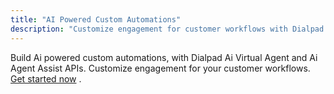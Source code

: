 ```yaml
---
title: "AI Powered Custom Automations"
description: "Customize engagement for customer workflows with Dialpad AI Virtual Agent and AI Agent Assist APIs."
---
```

Build Ai powered custom automations, with Dialpad Ai Virtual Agent and Ai Agent Assist APIs. Customize engagement for your customer workflows. [Get started now](https://developer.karehq.com)
.